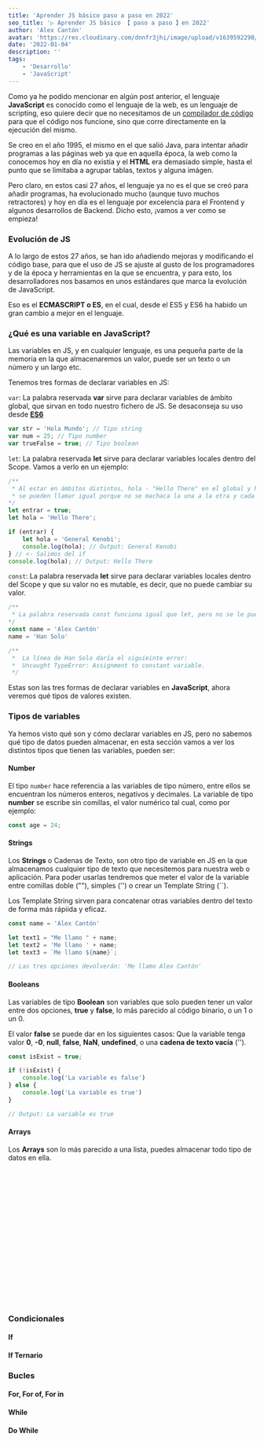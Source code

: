 ```yaml
---
title: 'Aprender JS básico paso a paso en 2022'
seo_title: '▷ Aprender JS básico 【 paso a paso 】en 2022'
author: 'Alex Cantón'
avatar: 'https://res.cloudinary.com/dnnfr3jhi/image/upload/v1639592290/Blog/alex_r0u07u.webp'
date: '2022-01-04'
description: ''
tags:
    - 'Desarrollo'
    - 'JavaScript'
---
```


Como ya he podido mencionar en algún post anterior, el lenguaje **JavaScript** es conocido como el lenguaje de la web, es un lenguaje de scripting, eso quiere decir que no necesitamos de un [compilador de código](https://es.ryte.com/wiki/Compilador) para que el código nos funcione, sino que corre directamente en la ejecución del mismo.

Se creo en el año 1995, el mismo en el que salió Java, para intentar añadir programas a las páginas web ya que en aquella época, la web como la conocemos hoy en día no existia y el **HTML** era demasiado simple, hasta el punto que se limitaba a agrupar tablas, textos y alguna imágen.

Pero claro, en estos casi 27 años, el lenguaje ya no es el que se creó para añadir programas, ha evolucionado mucho (aunque tuvo muchos retractores) y hoy en día es el lenguaje por excelencia para el Frontend y algunos desarrollos de Backend. Dicho esto, ¡vamos a ver como se empieza!

### Evolución de JS

A lo largo de estos 27 años, se han ido añadiendo mejoras y modificando el código base, para que el uso de JS se ajuste al gusto de los programadores y de la época y herramientas en la que se encuentra, y para esto, los desarrolladores nos basamos en unos estándares que marca la evolución de JavaScript.

Eso es el **ECMASCRIPT o ES**, en el cual, desde el ES5 y ES6 ha habido un gran cambio a mejor en el lenguaje.

### ¿Qué es una variable en JavaScript?

Las variables en JS, y en cualquier lenguaje, es una pequeña parte de la memoria en la que almacenaremos un valor, puede ser un texto o un número y un largo etc.

Tenemos tres formas de declarar variables en JS:

`var`: La palabra reservada **var** sirve para declarar variables de ámbito global, que sirvan en todo nuestro fichero de JS. Se desaconseja su uso desde **[ES6](https://www.w3schools.com/js/js_es6.asp)**

```js
var str = 'Hola Mundo'; // Tipo string
var num = 25; // Tipo number
var trueFalse = true; // Tipo boolean
```

`let`: La palabra reservada **let** sirve para declarar variables locales dentro del Scope. Vamos a verlo en un ejemplo:

```js
/**
 * Al estar en ámbitos distintos, hola - "Hello There" en el global y hola - "General Kenobi" en el if
 * se pueden llamar igual porque no se machaca la una a la otra y cada Output tiene su valor.
*/
let entrar = true;
let hola = 'Hello There';

if (entrar) {
    let hola = 'General Kenobi';
    console.log(hola); // Output: General Kenobi
} // <- Salimos del if
console.log(hola); // Output: Hello There

```

`const`: La palabra reservada **let** sirve para declarar variables locales dentro del Scope y que su valor no es mutable, es decir, que no puede cambiar su valor.

```js
/**
 * La palabra reservada const funciona igual que let, pero no se le puede cambiar el valor.
*/
const name = 'Alex Cantón'
name = 'Han Solo'

/**
 *  La línea de Han Solo daría el siguieinte error: 
 *  Uncaught TypeError: Assignment to constant variable.
 */

```

Estas son las tres formas de declarar variables en **JavaScript**, ahora veremos qué tipos de valores existen.

### Tipos de variables

Ya hemos visto qué son y cómo declarar variables en JS, pero no sabemos qué tipo de datos pueden almacenar, en esta sección vamos a ver los distintos tipos que tienen las variables, pueden ser:

#### Number

El tipo `number` hace referencia a las variables de tipo número, entre ellos se encuentran los números enteros, negativos y decimales. La variable de tipo **number** se escribe sin comillas, el valor numérico tal cual, como por ejemplo:
```js
const age = 24;
```

#### Strings

Los **Strings** o Cadenas de Texto, son otro tipo de variable en JS en la que almacenamos cualquier tipo de texto que necesitemos para nuestra web o aplicación. Para poder usarlas tendremos que meter el valor de la variable entre comillas doble (""), simples ('') o crear un Template String (``).

Los Template String sirven para concatenar otras variables dentro del texto de forma más rápiida y eficaz.

```js
const name = 'Alex Cantón'

let text1 = "Me llamo " + name;
let text2 = 'Me llamo ' + name;
let text3 = `Me llamo ${name}`;

// Las tres opciones devolverán: 'Me llamo Alex Cantón'
```

#### Booleans

Las variables de tipo **Boolean** son variables que solo pueden tener un valor entre dos opciones, **true** y **false**, lo más parecido al código binario, o un 1 o un 0.

El valor **false** se puede dar en los siguientes casos: Que la variable tenga valor **0**, **-0**, **null**, **false**, **NaN**, **undefined**, o una **cadena de texto vacía** ('').

```js
const isExist = true;

if (!isExist) {
    console.log('La variable es false')
} else {
    console.log('La variable es true')
}

// Output: La variable es true
```

#### Arrays

Los **Arrays** son lo más parecido a una lista, puedes almacenar todo tipo de datos en ella.


<br/><br/><br/><br/><br/><br/><br/><br/><br/><br/><br/><br/><br/><br/><br/><br/>




### Condicionales

#### If

#### If Ternario

### Bucles 

#### For, For of, For in 

#### While

#### Do While